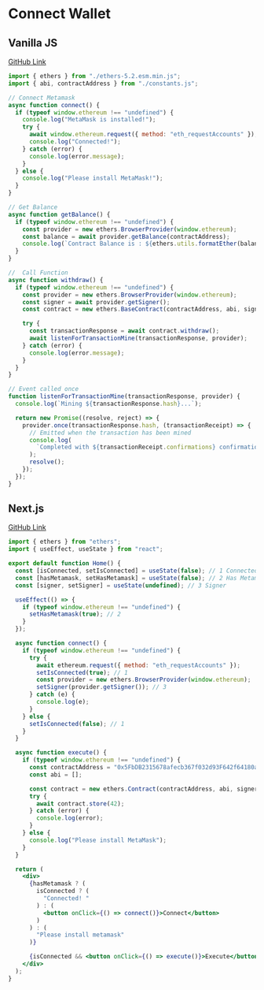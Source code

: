 # Connect Wallet

## Vanilla JS

[GitHub Link](https://github.com/arunkumarvc/Simple-Fund-Me-App-frontend)

```js filename="connect.js"
import { ethers } from "./ethers-5.2.esm.min.js";
import { abi, contractAddress } from "./constants.js";

// Connect Metamask
async function connect() {
  if (typeof window.ethereum !== "undefined") {
    console.log("MetaMask is installed!");
    try {
      await window.ethereum.request({ method: "eth_requestAccounts" });
      console.log("Connected!");
    } catch (error) {
      console.log(error.message);
    }
  } else {
    console.log("Please install MetaMask!");
  }
}

// Get Balance
async function getBalance() {
  if (typeof window.ethereum !== "undefined") {
    const provider = new ethers.BrowserProvider(window.ethereum);
    const balance = await provider.getBalance(contractAddress);
    console.log(`Contract Balance is : ${ethers.utils.formatEther(balance)}`);
  }
}

//  Call Function
async function withdraw() {
  if (typeof window.ethereum !== "undefined") {
    const provider = new ethers.BrowserProvider(window.ethereum);
    const signer = await provider.getSigner();
    const contract = new ethers.BaseContract(contractAddress, abi, signer);

    try {
      const transactionResponse = await contract.withdraw();
      await listenForTransactionMine(transactionResponse, provider);
    } catch (error) {
      console.log(error.message);
    }
  }
}

// Event called once
function listenForTransactionMine(transactionResponse, provider) {
  console.log(`Mining ${transactionResponse.hash}...`);

  return new Promise((resolve, reject) => {
    provider.once(transactionResponse.hash, (transactionReceipt) => {
      // Emitted when the transaction has been mined
      console.log(
        `Completed with ${transactionReceipt.confirmations} confirmations`,
      );
      resolve();
    });
  });
}
```

## Next.js

[GitHub Link](https://github.com/PatrickAlphaC/full-stack-web3-metamask-connectors)

```jsx filename="connect.jsx"
import { ethers } from "ethers";
import { useEffect, useState } from "react";

export default function Home() {
  const [isConnected, setIsConnected] = useState(false); // 1 Connected to Metamask wallet?
  const [hasMetamask, setHasMetamask] = useState(false); // 2 Has Metamask?
  const [signer, setSigner] = useState(undefined); // 3 Signer

  useEffect(() => {
    if (typeof window.ethereum !== "undefined") {
      setHasMetamask(true); // 2
    }
  });

  async function connect() {
    if (typeof window.ethereum !== "undefined") {
      try {
        await ethereum.request({ method: "eth_requestAccounts" });
        setIsConnected(true); // 1
        const provider = new ethers.BrowserProvider(window.ethereum);
        setSigner(provider.getSigner()); // 3
      } catch (e) {
        console.log(e);
      }
    } else {
      setIsConnected(false); // 1
    }
  }

  async function execute() {
    if (typeof window.ethereum !== "undefined") {
      const contractAddress = "0x5FbDB2315678afecb367f032d93F642f64180aa3";
      const abi = [];

      const contract = new ethers.Contract(contractAddress, abi, signer);
      try {
        await contract.store(42);
      } catch (error) {
        console.log(error);
      }
    } else {
      console.log("Please install MetaMask");
    }
  }

  return (
    <div>
      {hasMetamask ? (
        isConnected ? (
          "Connected! "
        ) : (
          <button onClick={() => connect()}>Connect</button>
        )
      ) : (
        "Please install metamask"
      )}

      {isConnected && <button onClick={() => execute()}>Execute</button>}
    </div>
  );
}
```
